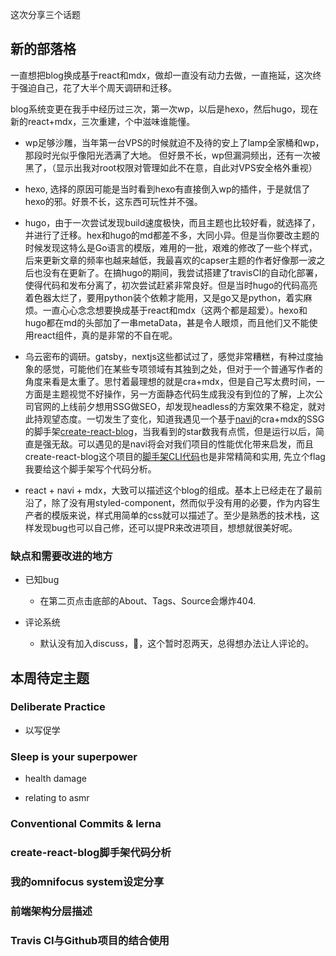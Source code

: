 这次分享三个话题

## 新的部落格

一直想把blog换成基于react和mdx，做却一直没有动力去做，一直拖延，这次终于强迫自己，花了大半个周天调研和迁移。

blog系统变更在我手中经历过三次，第一次wp，以后是hexo，然后hugo，现在新的react+mdx，三次重建，个中滋味谁能懂。

- wp足够沙雕，当年第一台VPS的时候就迫不及待的安上了lamp全家桶和wp，那段时光似乎像阳光洒满了大地。
但好景不长，wp但漏洞频出，还有一次被黑了，（显示出我对root权限对管理如此不在意，自此对VPS安全格外重视）

- hexo, 选择的原因可能是当时看到hexo有直接倒入wp的插件，于是就信了hexo的邪。好景不长，这东西可玩性并不强。

- hugo，由于一次尝试发现build速度极快，而且主题也比较好看，就选择了，并进行了迁移。hex和hugo的md都差不多，大同小异。但是当你要改主题的时候发现这特么是Go语言的模版，难用的一批，艰难的修改了一些个样式，后来更新文章的频率也越来越低，我最喜欢的capser主题的作者好像那一波之后也没有在更新了。在搞hugo的期间，我尝试搭建了travisCI的自动化部署，使得代码和发布分离了，初次尝试赶紧非常良好。但是当时hugo的代码高亮着色器太烂了，要用python装个依赖才能用，又是go又是python，着实麻烦。一直心心念念想要换成基于react和mdx（这两个都是超爱）。hexo和hugo都在md的头部加了一串metaData，甚是令人眼烦，而且他们又不能使用react组件，真的是非常的不自在呢。

- 乌云密布的调研。gatsby，nextjs这些都试过了，感觉非常糟糕，有种过度抽象的感觉，可能他们在某些专项领域有其独到之处，但对于一个普通写作者的角度来看是太重了。思忖着最理想的就是cra+mdx，但是自己写太费时间，一方面是主题视觉不好操作，另一方面静态代码生成我没有到位的了解，上次公司官网的上线前夕想用SSG做SEO，却发现headless的方案效果不稳定，就对此持观望态度。一切发生了变化，知道我遇见一个基于[navi](https://github.com/frontarm/navi)的cra+mdx的SSG的脚手架[create-react-blog](https://github.com/frontarm/create-react-blog)，当我看到的star数我有点慌，但是运行以后，简直是强无敌。可以遇见的是navi将会对我们项目的性能优化带来启发，而且create-react-blog这个项目的[脚手架CLI代码](https://github.com/frontarm/create-react-blog/blob/master/create-react-blog.js)也是非常精简和实用, 先立个flag我要给这个脚手架写个代码分析。

- react + navi + mdx，大致可以描述这个blog的组成。基本上已经走在了最前沿了，除了没有用styled-component，然而似乎没有用的必要，作为内容生产者的模版来说，样式用简单的css就可以描述了。至少是熟悉的技术栈，这样发现bug也可以自己修，还可以提PR来改进项目，想想就很美好呢。

### 缺点和需要改进的地方

- 已知bug
    - 在第二页点击底部的About、Tags、Source会爆炸404.

- 评论系统
    - 默认没有加入discuss，👿，这个暂时忍两天，总得想办法让人评论的。

## 本周待定主题

### Deliberate Practice

- 以写促学

### Sleep is your superpower

- health damage

- relating to asmr

### Conventional Commits & lerna

### create-react-blog脚手架代码分析

### 我的omnifocus system设定分享

### 前端架构分层描述

### Travis CI与Github项目的结合使用